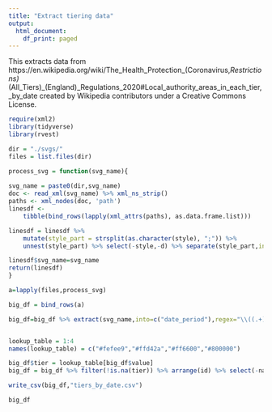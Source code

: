 ```yaml
---
title: "Extract tiering data"
output:
  html_document:
    df_print: paged
---
```


This extracts data from https://en.wikipedia.org/wiki/The_Health_Protection_(Coronavirus,_Restrictions)_(All_Tiers)_(England)_Regulations_2020#Local_authority_areas_in_each_tier,_by_date created by Wikipedia contributors under a Creative Commons License.

```r
require(xml2)
library(tidyverse)
library(rvest)

dir = "./svgs/"
files = list.files(dir)

process_svg = function(svg_name){
  
svg_name = paste0(dir,svg_name)
doc <- read_xml(svg_name) %>% xml_ns_strip()
paths <- xml_nodes(doc, 'path')
linesdf <-
    tibble(bind_rows(lapply(xml_attrs(paths), as.data.frame.list)))

linesdf = linesdf %>%
    mutate(style_part = strsplit(as.character(style), ";")) %>% 
    unnest(style_part) %>% select(-style,-d) %>% separate(style_part,into=c("name","value"),sep=":") %>% filter(name=="fill")

linesdf$svg_name=svg_name
return(linesdf)
}

a=lapply(files,process_svg)

big_df = bind_rows(a)

big_df=big_df %>% extract(svg_name,into=c("date_period"),regex="\\((.+)\\)") %>% filter(value !="none")


lookup_table = 1:4
names(lookup_table) = c("#fefee9","#ffd42a","#ff6600","#800000")

big_df$tier = lookup_table[big_df$value] 
big_df = big_df %>% filter(!is.na(tier)) %>% arrange(id) %>% select(-name,-value)

write_csv(big_df,"tiers_by_date.csv")

big_df
```


